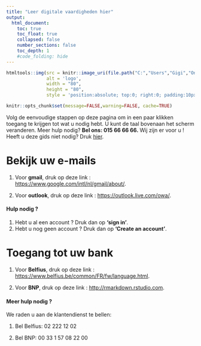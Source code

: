 ```yaml
---
title: "Leer digitale vaardigheden hier"
output:
  html_document:
    toc: true
    toc_float: true
    collapsed: false
    number_sections: false
    toc_depth: 1
    #code_folding: hide
---
```


```r
htmltools::img(src = knitr::image_uri(file.path("C:","Users","Gigi","OneDrive - UCL","Documents","UCL","MASTER","MASTER 2","Q2","Model biologiques","github","Internet Guide","bon","Case-Telenet","images", "logo2.png")), 
               alt = 'logo', 
               width = "80",
               height = "80",
               style = 'position:absolute; top:0; right:0; padding:10px;')
```


```r
knitr::opts_chunk$set(message=FALSE,warning=FALSE, cache=TRUE)
```



Volg de eenvoudige stappen op deze pagina om in een paar klikken toegang te krijgen tot wat u nodig hebt. U kunt de taal bovenaan het scherm veranderen. Meer hulp nodig? **Bel ons: 015 66 66 66.** Wij zijn er voor u ! Heeft u deze gids niet nodig? Druk [hier]().


# Bekijk uw e-mails

1. Voor **gmail**, druk op deze link : <https://www.google.com/intl/nl/gmail/about/>.

2. Voor **outlook**, druk op deze link : <https://outlook.live.com/owa/>.

#### Hulp nodig ?

1. Hebt u al een account ? Druk dan op **‘sign in’**. 
2. Hebt u nog geen account ? Druk dan op **'Create an account'**.


# Toegang tot uw bank

1. Voor **Belfius**, druk op deze link : <https://www.belfius.be/common/FR/fw/language.html>.

2. Voor **BNP**, druk op deze link : <http://rmarkdown.rstudio.com>.

#### Meer hulp nodig ?

We raden u aan de klantendienst te bellen:

1. Bel Belfius: 02 222 12 02

2. Bel BNP: 00 33 1 57 08 22 00



